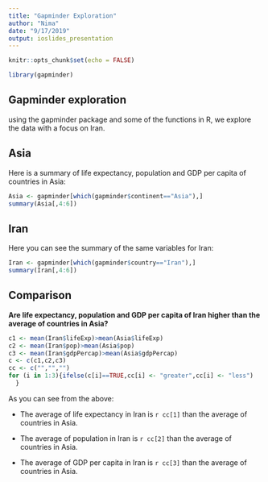 ```yaml
---
title: "Gapminder Exploration"
author: "Nima"
date: "9/17/2019"
output: ioslides_presentation
---
```


```r
knitr::opts_chunk$set(echo = FALSE)
```

```r
library(gapminder)
```

## Gapminder exploration

using the gapminder package and some of the functions in R, we explore the data with a focus on Iran.

## Asia

Here is a summary of life expectancy, population and GDP per capita of countries in Asia:

```r
Asia <- gapminder[which(gapminder$continent=="Asia"),]
summary(Asia[,4:6])
```

## Iran

Here you can see the summary of the same variables for Iran:

```r
Iran <- gapminder[which(gapminder$country=="Iran"),]
summary(Iran[,4:6])
```

## Comparison

__Are life expectancy, population and GDP per capita of Iran higher than the average of countries in Asia?__

```r
c1 <- mean(Iran$lifeExp)>mean(Asia$lifeExp)
c2 <- mean(Iran$pop)>mean(Asia$pop)
c3 <- mean(Iran$gdpPercap)>mean(Asia$gdpPercap)
c <- c(c1,c2,c3)
cc <- c("","","")
for (i in 1:3){ifelse(c[i]==TRUE,cc[i] <- "greater",cc[i] <- "less") 
  }

```
As you can see from the above:

- The average of life expectancy in Iran is `r cc[1]` than the average of countries in Asia.

- The average of population in Iran is `r cc[2]` than the average of countries in Asia.

- The average of GDP per capita in Iran is `r cc[3]` than the average of countries in Asia.

